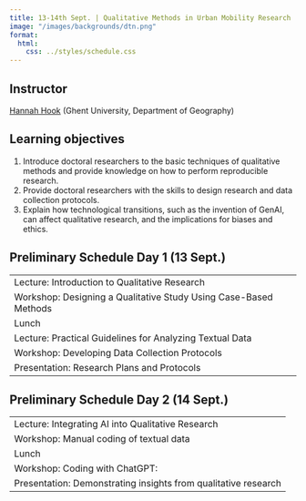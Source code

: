 ```yaml
---
title: 13-14th Sept. | Qualitative Methods in Urban Mobility Research
image: "/images/backgrounds/dtn.png"
format:
  html:
    css: ../styles/schedule.css
---
```


## Instructor
[Hannah Hook](/speakers/hhook.html) (Ghent University, Department of Geography)

## Learning objectives
1. Introduce doctoral researchers to the basic techniques of qualitative methods and provide knowledge on how to perform reproducible research.
2. Provide doctoral researchers with the skills to design research and data collection protocols.
3. Explain how technological transitions, such as the invention of GenAI, can affect qualitative research, and the implications for biases and ethics.


## Preliminary Schedule Day 1 (13 Sept.)
::: {.schedule-courses}
|  |
| ---- |
| <span class="event-filled-green"></span> Lecture: Introduction to Qualitative Research  |
| <span class="event-filled-orange"></span> Workshop: Designing a Qualitative Study Using Case-Based Methods |
| <span class="event-outline-blue"></span> Lunch |
| <span class="event-filled-green"></span> Lecture: Practical Guidelines for Analyzing Textual Data |
| <span class="event-filled-orange"></span> Workshop: Developing Data Collection Protocols |
| <span class="event-filled-orange"></span> Presentation: Research Plans and Protocols |
:::

## Preliminary Schedule Day 2 (14 Sept.)
::: {.schedule-courses}
|  |
| ---- |
| <span class="event-filled-green"></span> Lecture: Integrating AI into Qualitative Research |
| <span class="event-filled-orange"></span> Workshop: Manual coding of textual data |
| <span class="event-outline-blue"></span> Lunch |
| <span class="event-filled-orange"></span> Workshop: Coding with ChatGPT: |
| <span class="event-filled-orange"></span> Presentation: Demonstrating insights from qualitative research |
:::